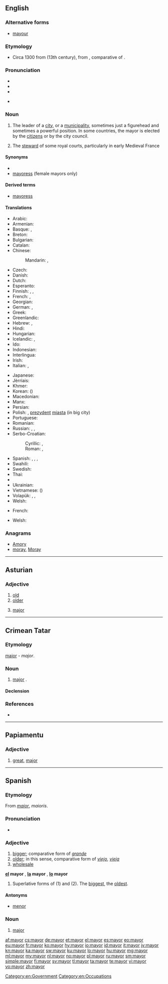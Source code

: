 ==English==

===Alternative forms===
* [[mayour]] {{qualifier|obsolete}}

===Etymology===
* Circa 1300 from {{etyl|fro|en}} {{term|maire||head of a city or town government|lang=fro}} (13th century), from {{etyl|la|en}} {{term|maior||bigger, greater, superior|lang=la}}, comparative of {{term|magnus||big, great|lang=la}}.

===Pronunciation===
* {{IPA|/ˈmeə(ɹ)/|/ˈmeɪə(ɹ)/}}
* {{audio|en-us-mayor.ogg|Audio (US)}}
* {{rhymes|eə(ɹ)|eɪə(ɹ)}}
* {{a|UK|Australia|New Zealand}} {{homophones|mare|lang=en}}

===Noun===
{{en-noun}}

# The leader of a [[city]], or a [[municipality]], sometimes just a figurehead and sometimes a powerful position. In some countries, the mayor is elected by the [[citizen]]s or by the city council.
# {{historical}} The [[steward]] of some royal courts, particularly in early Medieval France

====Synonyms====
* {{l|en|burgomaster}}
* [[mayoress]] (female mayors only)

====Derived terms====
* [[mayoress]]

====Translations====
{{trans-top|leader of a city}}
* Arabic: {{t-|ar|عمدة|m|tr=3úmda|sc=Arab}} <!-- it's masculine -->
* Armenian: {{t-|hy|քաղաքապետ|tr=k'aġak'apet}}
* Basque: {{t|eu|alkate}}, {{t|eu|auzapez}}
* Breton: {{t+|br|maer|m}}
* Bulgarian: {{t+|bg|кмет|m}}
* Catalan: {{t-|ca|alcalde|m|f}}
* Chinese:
*: Mandarin: {{t|cmn|市長|sc=Hani}}, {{t|cmn|市长|tr=shìzhǎng|sc=Hani}}
* Czech: {{t+|cs|starosta|m}}
* Danish: {{t-|da|borgmester|c}}
* Dutch: {{t+|nl|burgemeester|m}}
* Esperanto: {{t-|eo|urbestro}}
* Finnish: {{t+|fi|pormestari}}, {{t-|fi|kaupunginjohtaja}}, {{t-|fi|määri}}
* French: {{t+|fr|maire|m}}, {{t+|fr|bourgmestre|m}} {{qualifier|Belgium}}
* Georgian: {{t-|ka|მერი|tr=meri|sc=Geor}}
* German: {{t+|de|Bürgermeister|m}}, {{t+|de|Bürgermeisterin|f}}
* Greek: {{t+|el|δήμαρχος|tr=dímarkhos|m}}
* Greenlandic: {{t-|kl|borgmesteri}}
* Hebrew: {{t-|he|ראש עירייה|tr=rosh iriá|m}}, {{t+|he|ראש עיר|tr=rosh ir|m}}
* Hindi: {{t-|hi|महापौर|m|tr=mahāpaur|sc=Deva}}
* Hungarian: {{t+|hu|polgármester}}
* Icelandic: {{qualifier|of a city}} {{t-|is|borgarstjóri|m}}, {{qualifier|of a town}} {{t-|is|bæjarstjóri|m}}
* Ido: {{t+|io|urbestro}}
* Indonesian: {{t-|id|walikota}}
* Interlingua: {{t-|ia|burgomaestro}}
* Irish: {{t+|ga|méara|m}}
* Italian: {{t+|it|sindaco|m}}, {{t+|it|primo cittadino|m}}
{{trans-mid}}
* Japanese: {{t+|ja|市長|tr=しちょう, shichō|sc=Jpan}}
* Jèrriais: {{tø|roa-jer|maire|m}}
* Khmer: {{t-|km|ចៅហ្វាយក្រុង|tr=chao vay krong|sc=Khmr}}
* Korean: {{t+|ko|시장|tr=sijang|sc=Kore}} ({{t+|ko|市長|sc=Kore}})
* Macedonian: {{t-|mk|градоначалник|m|tr=gradonáčalnik}}
* Manx: {{t-|gv|meoir|m}}
* Persian: {{t+|fa|شهردار|tr=šahrdâr|sc=fa-Arab}}
* Polish: {{t+|pl|burmistrz|m}} {{qualifier|in small town}}, [[prezydent]] [[miasta]] {{m}} (in big city)
* Portuguese: {{t+|pt|prefeito|m}}
* Romanian: {{t-|ro|primar|m}}
* Russian: {{t+|ru|мэр|m|tr=mer|sc=Cyrl}}, {{t+|ru|градоначальник|m|tr=gradonačál'nik|sc=Cyrl}} {{qualifier|dated}}, {{t+|ru|бургомистр|m|tr=burgomístr|sc=Cyrl}} {{qualifier|of some foreign countries}}
* Serbo-Croatian:
*: Cyrillic: {{t-|sh|градоначелник|m}}, {{t-|sh|градоначелница|f}}
*: Roman: {{t-|sh|gradonačelnik|m}}, {{t-|sh|gradonačelnica|f}}
* Spanish: {{t+|es|alcalde|m}}, {{t-|es|intendente|m}} {{qualifier|Argentina|Paraguay|Uruguay}}, {{t-|es|regente|m}} {{qualifier|Mexico City}}, {{t+|es|síndico|m}} {{qualifier|Dominican Republic}}
* Swahili: {{t+|sw|diwani}}
* Swedish: {{t+|sv|borgmästare|c}}
* Thai: {{t-|th|นายกเทศมนตรี|tr=naayók tâytsàmondtree|sc=Thai}}
* {{trreq|tr}}
* Ukrainian: {{t-|uk|мер|m|f|tr=mer|sc=Cyrl}}
* Vietnamese: {{t+|vi|thị trưởng}} ({{t-|vi|市長}})
* Volapük: {{qualifier|male or female}} {{t+|vo|sifal}}, {{qualifier|male}} {{t-|vo|hisifal}}, {{qualifier|female}} {{t-|vo|jisifal}}
* Welsh: {{t+|cy|maer}}
{{trans-bottom}}

{{trans-top|royal steward}}
* French: {{t+|fr|maire}}
{{trans-mid}}
* Welsh: {{t+|cy|maer}}
{{trans-bottom}}

===Anagrams===
* [[Amory#English|Amory]]
* [[moray#English|moray]], [[Moray#English|Moray]]

[[Category:en:Government]]
[[Category:en:Occupations]]

----

==Asturian==

===Adjective===
{{ast-adj-mf|pl=mayores}}

# [[old]]
# [[older]]
# {{music|lang=ast}} [[major]]

----

==Crimean Tatar==

===Etymology===
{{etyl|la|crh}} [[maior#Latin|maior]] - ''major''.

===Noun===
{{head|crh|noun}}

# [[major]] {{qualifier|military rank}}.

====Declension====
{{crh-latin-noun|nıñ|ğa|nı|da|dan}}

===References===
* {{R:Useinov-Mireev 2002}}

----

==Papiamentu==

===Adjective===
{{head|pap|adjective}}

# [[great]], [[major]]

----

==Spanish==

===Etymology===
From {{etyl|la|es}} ''[[maior]]'', ''maioris''.

===Pronunciation===
* {{audio|Es-mayor-bo-La_Paz.ogg|Audio (Bolivia)}}

===Adjective===
{{es-adj|pl=mayores}}

# [[bigger]]; comparative form of ''[[grande]]''
# [[older]]; in this sense, comparative form of ''[[viejo]]'', ''[[vieja]]''
# [[wholesale#English|wholesale]]

'''[[el]] mayor''' {{m}}, '''[[la]] mayor''' {{f}}, '''[[lo]] mayor''' {{n}}
# Superlative forms of (1) and (2). The [[biggest]], the [[oldest]].

====Antonyms====
* [[menor]]

===Noun===
{{es-noun|m|es}}

# [[major]] {{gloss|military rank}}

[[af:mayor]]
[[cs:mayor]]
[[de:mayor]]
[[et:mayor]]
[[el:mayor]]
[[es:mayor]]
[[eo:mayor]]
[[eu:mayor]]
[[fr:mayor]]
[[ko:mayor]]
[[hy:mayor]]
[[io:mayor]]
[[id:mayor]]
[[it:mayor]]
[[jv:mayor]]
[[kn:mayor]]
[[ka:mayor]]
[[sw:mayor]]
[[ku:mayor]]
[[lo:mayor]]
[[hu:mayor]]
[[mg:mayor]]
[[ml:mayor]]
[[my:mayor]]
[[nl:mayor]]
[[no:mayor]]
[[pl:mayor]]
[[ru:mayor]]
[[sm:mayor]]
[[simple:mayor]]
[[fi:mayor]]
[[sv:mayor]]
[[tl:mayor]]
[[ta:mayor]]
[[te:mayor]]
[[vi:mayor]]
[[vo:mayor]]
[[zh:mayor]]
